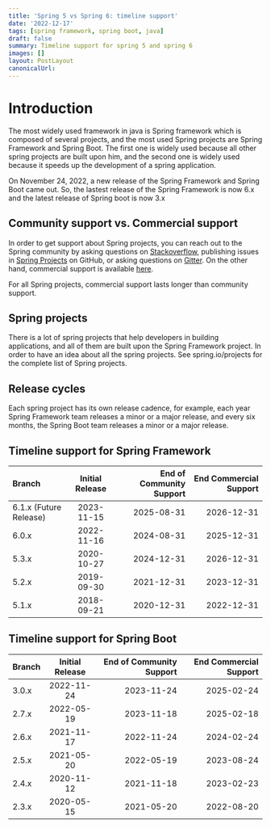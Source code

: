 ```yaml
---
title: 'Spring 5 vs Spring 6: timeline support'
date: '2022-12-17'
tags: [spring framework, spring boot, java]
draft: false
summary: Timeline support for spring 5 and spring 6
images: []
layout: PostLayout
canonicalUrl:
---
```


# Introduction

The most widely used framework in java is Spring framework which is composed of several projects, and the most used Spring projects are Spring Framework and Spring Boot. The first one is widely used because all other spring projects are built upon him, and the second one is widely used because it speeds up the development of a spring application.

On November 24, 2022, a new release of the Spring Framework and Spring Boot came out. So, the lastest release of the Spring Framework is now 6.x and the latest release of Spring boot is now 3.x

## Community support vs. Commercial support

In order to get support about Spring projects, you can reach out to the Spring community by asking questions on [Stackoverflow](https://stackoverflow.com/questions/tagged/spring), publishing issues in [Spring Projects](https://github.com/spring-projects) on GitHub, or asking questions on [Gitter](https://gitter.im/spring-projects/home). On the other hand, commercial support is available [here](https://spring.io/support).

For all Spring projects, commercial support lasts longer than community support.

## Spring projects

There is a lot of spring projects that help developers in building applications, and all of them are built upon the Spring Framework project. In order to have an idea about all the spring projects. See spring.io/projects for the complete list of Spring projects.

## Release cycles

Each spring project has its own release cadence, for example, each year Spring Framework team releases a minor or a major release, and every six months, the Spring Boot team releases a minor or a major release.

## Timeline support for Spring Framework

| Branch                 | Initial Release | End of Community Support | End Commercial Support |
| :--------------------- | :-------------: | -----------------------: | ---------------------: |
| 6.1.x (Future Release) |   2023-11-15    |               2025-08-31 |             2026-12-31 |
| 6.0.x                  |   2022-11-16    |               2024-08-31 |             2025-12-31 |
| 5.3.x                  |   2020-10-27    |               2024-12-31 |             2026-12-31 |
| 5.2.x                  |   2019-09-30    |               2021-12-31 |             2023-12-31 |
| 5.1.x                  |   2018-09-21    |               2020-12-31 |             2022-12-31 |

## Timeline support for Spring Boot

| Branch | Initial Release | End of Community Support | End Commercial Support |
| :----- | :-------------: | -----------------------: | ---------------------: |
| 3.0.x  |   2022-11-24    |               2023-11-24 |             2025-02-24 |
| 2.7.x  |   2022-05-19    |               2023-11-18 |             2025-02-18 |
| 2.6.x  |   2021-11-17    |               2022-11-24 |             2024-02-24 |
| 2.5.x  |   2021-05-20    |               2022-05-19 |             2023-08-24 |
| 2.4.x  |   2020-11-12    |               2021-11-18 |             2023-02-23 |
| 2.3.x  |   2020-05-15    |               2021-05-20 |             2022-08-20 |
